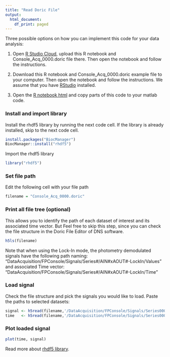 ```yaml
---
title: "Read Doric File"
output:
  html_document:
    df_print: paged
---
```


Three possible options on how you can implement this code for your data analysis:

1. Open [R Studio Cloud](https://posit.cloud/content/), upload this R notebook and Console_Acq_0000.doric file there. Then open the notebook and follow the instructions.

2. Download this R notebook and Console_Acq_0000.doric example file to your computer. Then open the notebook and follow the instructions. We assume that you have [RStudio](https://posit.co/download/rstudio-desktop/) installed.

3. Open the [R notebook html]() and copy parts of this code to your matlab code.

### Install and import library
Install the rhdf5 library by running the next code cell. If the library is already 
installed, skip to the next code cell.
```r
install.packages("BiocManager")
BiocManager::install("rhdf5")
```
Import the rhdf5 library
```r
library("rhdf5")
```

### Set file path
Edit the following cell with your file path
```r
filename = "Console_Acq_0000.doric"
```

### Print all file tree (optional)
This allows you to identify the path of each dataset of interest and its associated time vector. But Feel free to skip this step, since you can check the file structure in the Doric File Editor of DNS software.
```r
h5ls(filename)
```
Note that when using the Lock-In mode, the photometry demodulated signals have the following path naming: “DataAcquisition/FPConsole/Signals/Series#/AIN#xAOUT#-LockIn/Values” and associated Time vector: “DataAcquisition/FPConsole/Signals/Series#/AIN#xAOUT#-LockIn/Time”

### Load signal
Check the file structure and pick the signals you would like to load. Paste the paths to selected datasets:
```r
signal <- h5read(filename,'/DataAcquisition/FPConsole/Signals/Series0003/AnalogIn/AIN01')
time   <- h5read(filename,'/DataAcquisition/FPConsole/Signals/Series0003/AnalogIn/Time')
```

### Plot loaded signal
```r
plot(time, signal)
```
Read more about [rhdf5 library](https://www.neonscience.org/resources/learning-hub/tutorials/hdf5-intro-r).

